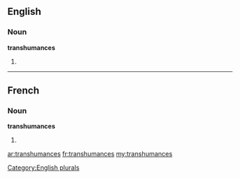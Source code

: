 ==English==

===Noun===
'''transhumances'''

# {{plural of|[[transhumance]]}}

[[Category:English plurals]]

----

==French==

===Noun===
'''transhumances''' {{f}}

# {{plural of|[[transhumance]]|lang=fr}}

[[ar:transhumances]]
[[fr:transhumances]]
[[my:transhumances]]